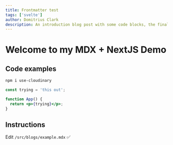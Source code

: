 ```yaml
---
title: Frontmatter test
tags: ['svelte']
author: Domitrius Clark
description: An introduction blog post with some code blocks, the final mix
---
```


# Welcome to my MDX + NextJS Demo

## Code examples

```bash
npm i use-cloudinary
```

```jsx
const trying = 'this out';

function App() {
  return <p>{trying}</p>;
}
```

## Instructions

Edit `/src/blogs/example.mdx` ✅

